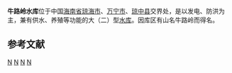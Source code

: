 {{Infobox Reservoir | 
|name                     = 牛路岭水库
|nickname                 = 万泉湖
|image                    = 
|image_caption            = 
|map                      = 
|map_caption              = 
|pushpin_map              = China
|pushpin_map_caption      = 牛路岭水库在中国的位置
|code                     = 
|class                    = 大（二）型[[水库|水库]]
|location_of_reservoir    = 
|location_of_dam          = 
|inflow                   = [[乘坡河|乘坡河]]（[[万泉河|万泉河]]南源）
|outflow                  = 乘坡河
|catchment_area           = 1236
|reservoir_area           = 
|mean_depth               = 
|maximum_depth            = 
|flood_level              = 
|normal_water_level       = 
|dead_water_level         = 
|water_quality            = 
|island                   = 
|maximum_storage_capacity = 7.78亿
|normal_storage_capacity  = 
|dead_storage_capacity    = 
|type_of_dam              = 
|elevation_of_dam         = 
|height_of_dam            = 115
|length_of_dam            = 
|width_of_dam             = 
|installed_capacity       = 4台8万千瓦
|irrigated_area           = 
|start                    = 
|complete                 = 1979年
|cost                     = 
|emigrate                 = 
|latd = 19
|latm = 00
|lats = 27
|latNS = N
|longd = 110
|longm = 11
|longs = 45
|longEW = E
|website = 
|footnotes = <ref>[http://www.tsdh.net/水利文献汇编/PDF文档/中国水库名称代码.pdf 中国水库名称代码]{{dead link|date=2018年1月 |bot=InternetArchiveBot |fix-attempted=yes }}</ref><ref>[http://www.qhfz83.com/fshowtxt.asp?tid=60 在万泉河上游建红岭水库得失问题的思考]{{dead link|date=2018年1月 |bot=InternetArchiveBot |fix-attempted=yes }}</ref><ref>[http://www.898.travel/hd/page_qzbj.php?xuh=32418 牛路岭水库·万泉湖]</ref>
}}
'''牛路岭水库'''位于中国[[海南省|海南省]][[琼海市|琼海市]]、[[万宁市|万宁市]]、[[琼中县|琼中县]]交界处，是以发电、防洪为主，兼有供水、养殖等功能的大（二）型[[水库|水库]]。因库区有山名牛路岭而得名。

==参考文献==
{{reflist}}

{{Hainan-stub}}

[[Category:海南水库|N]]
[[Category:琼海市|N]]
[[Category:万宁市|N]]
[[Category:琼中黎族苗族自治县|N]]